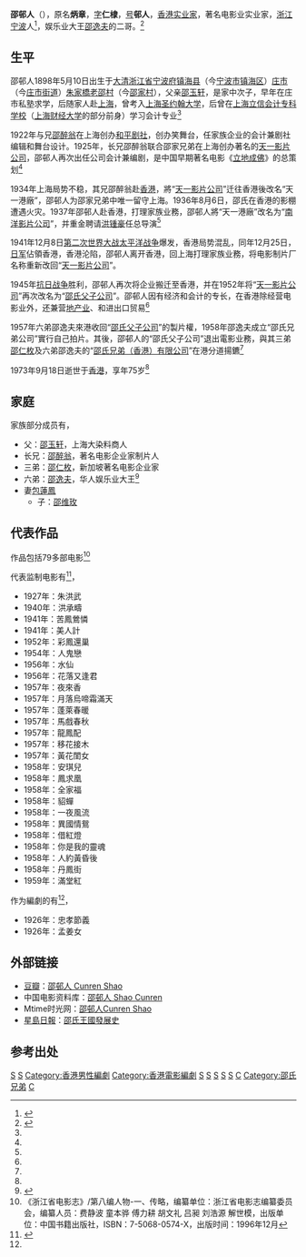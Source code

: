 '''邵邨人'''（{{bd|1898年|5月10日|1973年9月18日<ref>{{cite news | title=邵邨人昨晚病逝 |publisher=[[華僑日報|華僑日報]]第二張第一頁 |date=1973年9月19日 }}{{zh-hant}}</ref>}}），原名'''炳章'''，[[表字|字]]'''仁棣'''，[[号|号]]'''邨人'''，[[香港|香港]][[实业家|实业家]]，著名电影业实业家，[[浙江|浙江]][[宁波|宁波]]人<ref name='zhuangshi'>{{cite web |title=宁波帮庄市籍人士（部分）——邵村人 |url=http://zs.zhxww.net/rwzs/rwzs/rwzs_sbgl/20080414145054-3.htm |accessdate=2014-01-09 |date=日期:2008-4-13 14:50:30 |publisher=来源:镇海网讯 |archive-url=https://web.archive.org/web/20140109022432/http://zs.zhxww.net/rwzs/rwzs/rwzs_sbgl/20080414145054-3.htm |archive-date=2014-01-09 |dead-url=yes }}</ref>，娱乐业大王[[邵逸夫|邵逸夫]]的二哥。<ref name='erge'>{{cite web |title=二哥邵邨人：杯酒释兵权 兄弟反目 |url=http://ent.ifeng.com/tv/special/shaoyifuqushi/ziliao/detail_2011_05/18/6472802_0.shtml |accessdate=2014-01-09 |date=2011年5月18日 |publisher=来源：[[凤凰网|凤凰网]]综合 |archive-date=2014-01-12 |archive-url=https://web.archive.org/web/20140112015515/http://ent.ifeng.com/tv/special/shaoyifuqushi/ziliao/detail_2011_05/18/6472802_0.shtml |dead-url=no }}</ref>

==生平==
邵邨人1898年5月10日出生于[[大清|大清]][[浙江省|浙江省]][[宁波府|宁波府]][[镇海县|镇海县]]（今[[宁波市|宁波市]][[镇海区|镇海区]]）[[庄市街道|庄市]]（今[[庄市街道|庄市街道]]）[[朱家橋|朱家橋]][[老邵村|老邵村]]（今[[邵家村|邵家村]]），父亲[[邵玉轩|邵玉轩]]，是家中次子，早年在庄市私塾求学，后随家人赴[[上海市_(中华民国)|上海]]，曾考入[[上海圣约翰大学|上海圣约翰大学]]，后曾在[[上海立信会计学院|上海立信会计专科学校]]（[[上海财经大学|上海财经大学]]的部分前身）学习会计专业<ref name='zhuangshi'/>

1922年与兄[[邵醉翁|邵醉翁]]在上海创办[[和平剧社|和平剧社]]，创办笑舞台，任家族企业的会计兼剧社编辑和舞台设计。1925年，长兄邵醉翁联合邵家兄弟在上海创办著名的[[天一影片公司|天一影片公司]]，邵邨人再次出任公司会计兼编剧，是中国早期著名电影《[[立地成佛|立地成佛]]》的总策划<ref name='zhuangshi'/>

1934年上海局势不稳，其兄邵醉翁赴[[香港|香港]]，將“[[天一影片公司|天一影片公司]]”迁往香港後改名“天一港廠”，邵邨人为邵家兄弟中唯一留守上海。1936年8月6日，邵氏在香港的影棚遭遇火灾。1937年邵邨人赴香港，打理家族业務，邵邨人將“天一港廠”改名为“[[南洋影片公司|南洋影片公司]]”，并重金聘请[[洪锺豪|洪锺豪]]任总导演<ref name='zhuangshi'/>

1941年12月8日[[第二次世界大战|第二次世界大战]][[太平洋战争|太平洋战争]]爆发，香港局势混乱，同年12月25日，[[日军|日军]]佔領香港，香港沦陷，邵邨人离开香港，回上海打理家族业務，将电影制片厂名称重新改回“[[天一影片公司|天一影片公司]]”。

1945年[[抗日战争|抗日战争]]胜利，邵邨人再次将企业搬迁至香港，并在1952年将“[[天一影片公司|天一影片公司]]”再次改名为“[[邵氏父子公司|邵氏父子公司]]”。邵邨人因有经济和会计的专长，在香港除经营电影业外，还兼营[[房地产|地产业]]、和进出口贸易<ref name='zhuangshi'/>

1957年六弟邵逸夫來港收回“[[邵氏父子公司|邵氏父子公司]]”的製片權，1958年邵逸夫成立“邵氏兄弟公司”實行自己拍片。其後，邵邨人的“邵氏父子公司”退出電影业務，與其三弟[[邵仁枚|邵仁枚]]及六弟邵逸夫的“[[邵氏兄弟|邵氏兄弟（香港）有限公司]]”在港分道揚鑣<ref name='erge'/>

1973年9月18日逝世于[[香港|香港]]，享年75岁<ref name='erge'/>

==家庭==
家族部分成员有，
*父：[[邵玉轩|邵玉轩]]，上海大染料商人
*长兄：[[邵醉翁|邵醉翁]]，著名电影企业家制片人
*三弟：[[邵仁枚|邵仁枚]]，新加坡著名电影企业家
*六弟：[[邵逸夫|邵逸夫]]，华人娱乐业大王<ref name='shaoyifu'>{{cite web |title=香港娱乐大王邵逸夫去世 回顾107年人生 |url=http://entertainment.dbw.cn/system/2014/01/07/055394746.shtml |accessdate=2014-01-09 |date=2014-01-07 |publisher=[[东北网|东北网]] |archive-url=https://web.archive.org/web/20140120215912/http://entertainment.dbw.cn/system/2014/01/07/055394746.shtml |archive-date=2014-01-20 |dead-url=yes }}</ref>
* 妻[[包蓮鳳|包蓮鳳]]
** 子：[[邵维玫|邵维玫]]

==代表作品==
作品包括79多部电影<ref>《浙江省电影志》/第八编人物-一、传略，编纂单位：浙江省电影志编纂委员会，编纂人员：费静波 童本骅 傅力耕 胡文礼 吕昶 刘浩源 解世模，出版单位：中国书籍出版社，ISBN：7-5068-0574-X，出版时间：1996年12月</ref>

代表监制电影有<ref name='cunren work'>{{cite web |title=邵邨人 Shao Cunren |url=http://www.dianying.com/ft/person/ShaoCunren |accessdate=2014-01-09 |publisher=[[中文電影資料庫|中文電影資料庫]] |archive-date=2014-01-11 |archive-url=https://web.archive.org/web/20140111004257/http://www.dianying.com/ft/person/ShaoCunren |dead-url=no }}</ref>，
* 1927年：朱洪武
* 1940年：洪承疇
* 1941年：苦鳳鶯憐 
* 1941年：美人計 
* 1952年：彩鳳還巢 
*1954年：人鬼戀 
* 1956年：水仙
* 1956年：花落又逢君 
* 1957年：夜來香 
* 1957年：月落烏啼霜滿天 
* 1957年：蓬萊春暖  
* 1957年：馬戲春秋 
* 1957年：龍鳳配 
* 1957年：移花接木 
* 1957年：黃花閨女 
* 1958年：安琪兒 
* 1958年：鳳求凰 
* 1958年：全家福 
* 1958年：貂蟬
* 1958年：一夜風流 
* 1958年：異國情鴛 
* 1958年：借紅燈 
* 1958年：你是我的靈魂 
* 1958年：人約黃昏後 
* 1958年：丹鳳街 
* 1959年：滿堂紅 

作为編劇的有<ref name='cunren work'/>，
* 1926年：忠孝節義 
* 1926年：孟姜女

==外部链接==
* [[豆瓣|豆瓣]]：[http://movie.douban.com/celebrity/1319309/ 邵邨人 Cunren Shao] {{Wayback|url=http://movie.douban.com/celebrity/1319309/ |date=20140111003329 }}
* 中国电影资料库：[http://www.dianying.com/ft/person/ShaoCunren 邵邨人 Shao Cunren] {{Wayback|url=http://www.dianying.com/ft/person/ShaoCunren |date=20140111004257 }}
* Mtime时光网：[http://people.mtime.com/1248255/ 邵邨人Cunren Shao] {{Wayback|url=http://people.mtime.com/1248255/ |date=20140111003448 }}
* [[星島日報|星島日報]]：[https://web.archive.org/web/20140111003859/http://news.singtao.ca/vancouver/2014-01-08/hongkong1389165037d4865156.html 邵氏王國發展史]

==参考出处==
{{reflist|2}}

{{邵逸夫}}
[[Category:镇海县人|S]]
[[Category:宁波商帮|S]]
[[Category:香港男性編劇|Category:香港男性編劇]]
[[Category:香港電影編劇|Category:香港電影編劇]]
[[Category:香港商人|S]]
[[Category:中国企业家|S]]
[[Category:宁波裔上海人|S]]
[[Category:上海圣约翰大学校友|S]]
[[Category:香港宁波人|S]]
[[Category:邵逸夫家族|C]]
[[Category:邵氏兄弟|Category:邵氏兄弟]]
[[Category:邵姓|C]]